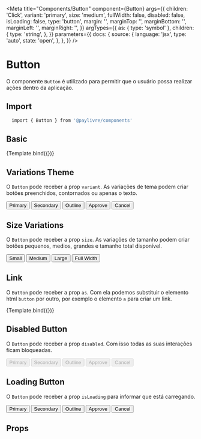 

<Meta
  title="Components/Button"
  component={Button}
  args={{
    children: 'Click',
    variant: 'primary',
    size: 'medium',
    fullWidth: false,
    disabled: false,
    isLoading: false,
    type: 'button',
    margin: '',
    marginTop: '',
    marginBottom: '',
    marginLeft: '',
    marginRight: '',
  }}
  argTypes={{
    as: { type: 'symbol' },
    children: {
      type: 'string',
    },
  }}
  parameters={{
    docs: {
      source: {
        language: 'jsx',
        type: 'auto',
        state: 'open',
      },
    },
  }}
/>


# Button

O componente `Button` é utilizado para permitir que o usuário possa realizar ações dentro da aplicação.

## Import

```sh
  import { Button } from '@paylivre/components'
```

## Basic

<Canvas>
  <Story
    name="Default"
    args={{
      children: 'Button',
    }}
  >
    {Template.bind({})}
  </Story>
</Canvas>

## Variations Theme

O `Button` pode receber a prop `variant`. As variações de tema podem criar botões preenchidos, contornados ou apenas o texto.

<Canvas>
  <Story name="Thema">
    <Button margin="0.5rem" variant="primary">
      Primary
    </Button>
    <Button margin="0.5rem" variant="secondary">
      Secondary
    </Button>
    <Button margin="0.5rem" variant="outline">
      Outline
    </Button>
    <Button margin="0.5rem" variant="approve">
      Approve
    </Button>
    <Button margin="0.5rem" variant="cancel">
      Cancel
    </Button>
  </Story>
</Canvas>

## Size Variations

O `Button` pode receber a prop `size`. As variações de tamanho podem criar botões pequenos, medios, grandes e tamanho total disponível.

<Canvas>
  <Story name="Size">
    <Button margin="0.5rem" variant="secondary" size="small">
      Small
    </Button>
    <Button margin="0.5rem" variant="secondary" size="medium">
      Medium
    </Button>
    <Button margin="0.5rem" variant="secondary" size="large">
      Large
    </Button>
    <Button variant="secondary" fullWidth>
      Full Width
    </Button>
  </Story>
</Canvas>

## Link

O `Button` pode receber a prop `as`. Com ela podemos substituir o elemento html `button` por outro, por exemplo o elemento `a` para criar um link.

<Canvas>
  <Story
    name="Link"
    args={{
      children: 'Link',
      as: 'a',
      href: '#',
    }}
  >
    {Template.bind({})}
  </Story>
</Canvas>

## Disabled Button

O `Button` pode receber a prop `disabled`. Com isso todas as suas interações ficam bloqueadas.

<Canvas>
  <Story
    name="Disabled"
    args={{
      children: 'Button',
    }}
    parameters={{
      backgrounds: {
        default: 'paylivre',
      },
    }}
  >
    <Button margin="0.5rem" disabled variant="primary">
      Primary
    </Button>
    <Button margin="0.5rem" disabled variant="secondary">
      Secondary
    </Button>
    <Button margin="0.5rem" disabled variant="outline">
      Outline
    </Button>
    <Button margin="0.5rem" disabled variant="approve">
      Approve
    </Button>
    <Button margin="0.5rem" disabled variant="cancel">
      Cancel
    </Button>
  </Story>
</Canvas>

## Loading Button

O `Button` pode receber a prop `isLoading` para informar que está carregando.

<Canvas>
  <Story name="Loading">
    <Button margin="0.5rem" isLoading variant="primary">
      Primary
    </Button>
    <Button margin="0.5rem" isLoading variant="secondary">
      Secondary
    </Button>
    <Button margin="0.5rem" isLoading variant="outline">
      Outline
    </Button>
    <Button margin="0.5rem" isLoading variant="approve">
      Approve
    </Button>
    <Button margin="0.5rem" isLoading variant="cancel">
      Cancel
    </Button>
  </Story>
</Canvas>

## Props

<ArgsTable of={Button} />
